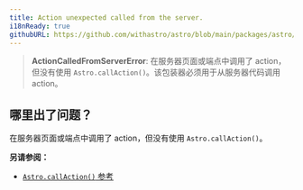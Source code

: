 ```yaml
---
title: Action unexpected called from the server.
i18nReady: true
githubURL: https://github.com/withastro/astro/blob/main/packages/astro/src/core/errors/errors-data.ts
---
```



> **ActionCalledFromServerError**: 在服务器页面或端点中调用了 action，但没有使用 `Astro.callAction()`。该包装器必须用于从服务器代码调用 action。

## 哪里出了问题？

在服务器页面或端点中调用了 action，但没有使用 `Astro.callAction()`。

**另请参阅：**
-  [`Astro.callAction()` 参考](/zh-cn/reference/api-reference/#astrocallaction)
